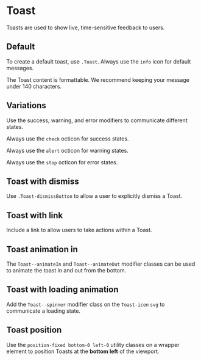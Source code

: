 

<Meta title="Deprecated/Toast" />

# Toast

Toasts are used to show live, time-sensitive feedback to users.

## Default

To create a default toast, use `.Toast`. Always use the `info` icon for default messages.

<Story story={ToastStories.Default} />

The Toast content is formattable. We recommend keeping your message under 140 characters.

## Variations

Use the success, warning, and error modifiers to communicate different states.

Always use the `check` octicon for success states.

<Story story={ToastStories.Success} />

Always use the `alert` octicon for warning states.

<Story story={ToastStories.Alert} />

Always use the `stop` octicon for error states.

<Story story={ToastStories.Error} />

## Toast with dismiss

Use `.Toast-dismissButton` to allow a user to explicitly dismiss a Toast.

<Story story={ToastStories.Dismiss} />

## Toast with link

Include a link to allow users to take actions within a Toast.

<Story story={ToastStories.WithLink} />

## Toast animation in

The `Toast--animateIn` and `Toast--animateOut` modifier classes can be used to animate the toast in and out from the bottom.

<Story story={ToastStories.AnimationIn} />

## Toast with loading animation

Add the `Toast--spinner` modifier class on the `Toast-icon` `svg` to communicate a loading state.

<Story story={ToastStories.Loading} />

## Toast position

Use the `position-fixed bottom-0 left-0` utility classes on a wrapper element to position Toasts at the **bottom left** of the viewport.
